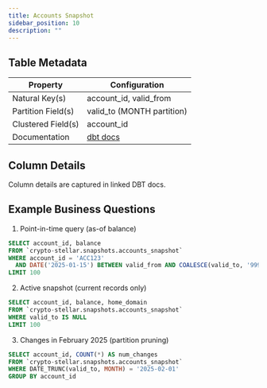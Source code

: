 ```yaml
---
title: Accounts Snapshot
sidebar_position: 10
description: ""
---
```


<div className="scoped-data-dictionary-table">

## Table Metadata

| Property | Configuration |
| --- | --- |
| Natural Key(s) | account_id, valid_from |
| Partition Field(s) | valid_to (MONTH partition) |
| Clustered Field(s) | account_id |
| Documentation | [dbt docs](http://www.stellar-dbt-docs.com/#!/model/model.stellar_dbt_public.accounts_snapshot) |

## Column Details

Column details are captured in linked DBT docs.

## Example Business Questions

1. Point-in-time query (as-of balance)

```sql
SELECT account_id, balance
FROM `crypto-stellar.snapshots.accounts_snapshot`
WHERE account_id = 'ACC123'
  AND DATE('2025-01-15') BETWEEN valid_from AND COALESCE(valid_to, '9999-12-31')
LIMIT 100
```

2. Active snapshot (current records only)

```sql
SELECT account_id, balance, home_domain
FROM `crypto-stellar.snapshots.accounts_snapshot`
WHERE valid_to IS NULL
LIMIT 100
```

3. Changes in February 2025 (partition pruning)

```sql
SELECT account_id, COUNT(*) AS num_changes
FROM `crypto-stellar.snapshots.accounts_snapshot`
WHERE DATE_TRUNC(valid_to, MONTH) = '2025-02-01'
GROUP BY account_id
```

</div>
